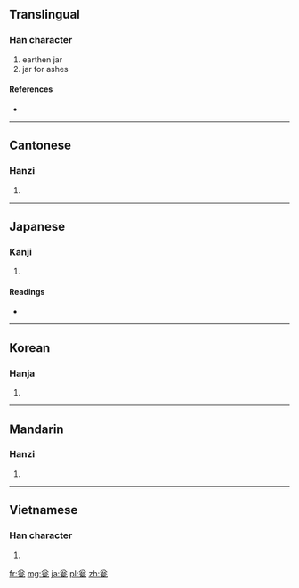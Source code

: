 ==Translingual==

===Han character===
{{Han char|rn=98|rad=瓦|as=04|sn=9|four=8071<sub>7</sub>|canj=金戈一弓 (CIMN)}}

# earthen jar
# jar for ashes

====References====
* {{Han ref|kx=0748.190|dkj=21461|dj=1157.060|hdz=21422.170|uh=74EE|ud=29934|bh=CFD8|bd=53208}}

----

==Cantonese==

===Hanzi===
{{yue-hanzi|jyut=|y=ung3}}

# {{defn|lang=yue|sort=瓦04}}

----

==Japanese==

===Kanji===
{{ja-kanji|grade=|rs=瓦04}}

# {{defn|lang=ja|sort=瓦04}}

====Readings====
* {{ja-readings|on=[[おう]] (ō)|kun=[[もたい]] (motai)|nanori=}}

----

==Korean==

===Hanja===
{{ko-hanja|hangeul=옹|eumhun=|rv=ong|mr=ong|y=ong}}

# {{defn|lang=ko|sort=瓦04}}

----

==Mandarin==

===Hanzi===
{{cmn-hanzi|pin=[[wèng]] ([[weng4]])|wg=weng<sup>4</sup>}}

# {{defn|lang=cmn|sort=瓦04}}

----

==Vietnamese==

===Han character===
{{vi-hantu|[[úng]]|rs=瓦04}}

# {{defn|lang=vi|sort=瓦04}}

[[fr:瓮]]
[[mg:瓮]]
[[ja:瓮]]
[[pl:瓮]]
[[zh:瓮]]